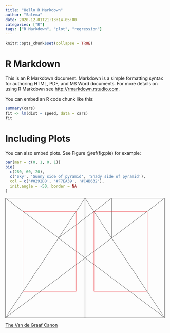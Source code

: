 ```yaml
---
title: "Hello R Markdown"
author: "Salema"
date: 2020-12-01T21:13:14-05:00
categories: ["R"]
tags: ["R Markdown", "plot", "regression"]
---
```


```r
knitr::opts_chunk$set(collapse = TRUE)
```

# R Markdown

This is an R Markdown document. Markdown is a simple formatting syntax for authoring HTML, PDF, and MS Word documents. For more details on using R Markdown see <http://rmarkdown.rstudio.com>.

You can embed an R code chunk like this:

```r
summary(cars)
fit <- lm(dist ~ speed, data = cars)
fit
```

# Including Plots

You can also embed plots. See Figure \@ref(fig:pie) for example:

```r
par(mar = c(0, 1, 0, 1))
pie(
  c(280, 60, 20),
  c('Sky', 'Sunny side of pyramid', 'Shady side of pyramid'),
  col = c('#0292D8', '#F7EA39', '#C4B632'),
  init.angle = -50, border = NA
)
```


<svg class="canon" xmlns="http://www.w3.org/2000/svg" overflow="visible" viewBox="0 0 496 373" height="373" width="496"><g fill="none"><path stroke="#000" stroke-width=".75" d="M.599 372.348L495.263 1.206M.312.633l494.95 370.853M.312 372.633L247.643.92M248.502.92l246.76 370.566M330.828 123.869V1.134M330.396 1.134L165.104 124.515"></path><path stroke="#ED1C24" stroke-width=".75" d="M275.73 41.616h166.224v249.05H275.73zM54.478 41.616h166.225v249.052H54.478z"></path><path stroke="#000" stroke-width=".75" d="M.479.375h495v372h-495zM247.979.875v372"></path><ellipse cx="498.729" cy="177.625" rx=".75" ry="1.25"></ellipse><ellipse cx="247.229" cy="377.375" rx=".75" ry="1.25"></ellipse></g></svg>


[The Van de Graaf Canon](https://en.wikipedia.org/wiki/Canons_of_page_construction#Van_de_Graaf_canon)

